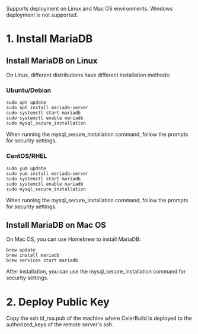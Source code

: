 Supports deployment on Linux and Mac OS environments. Windows deployment is not supported.

# 1. Install MariaDB

## Install MariaDB on Linux
On Linux, different distributions have different installation methods:

### Ubuntu/Debian

```shell copy
sudo apt update
sudo apt install mariadb-server
sudo systemctl start mariadb
sudo systemctl enable mariadb
sudo mysql_secure_installation
```
When running the mysql_secure_installation command, follow the prompts for security settings.

### CentOS/RHEL

```shell copy
sudo yum update
sudo yum install mariadb-server
sudo systemctl start mariadb
sudo systemctl enable mariadb
sudo mysql_secure_installation
```
When running the mysql_secure_installation command, follow the prompts for security settings.

## Install MariaDB on Mac OS

On Mac OS, you can use Homebrew to install MariaDB:

```shell copy
brew update
brew install mariadb
brew services start mariadb
```
After installation, you can use the mysql_secure_installation command for security settings.

# 2. Deploy Public Key

Copy the ssh id_rsa.pub of the machine where CelerBuild is deployed to the authorized_keys of the remote server's ssh.

